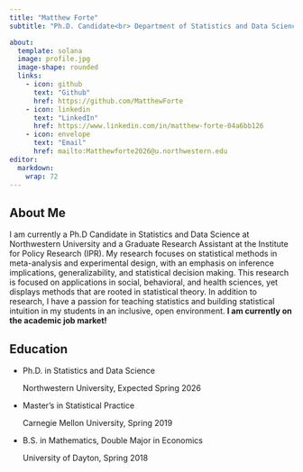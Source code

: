 ```yaml
---
title: "Matthew Forte"
subtitle: "Ph.D. Candidate<br> Department of Statistics and Data Science,<br> Northwestern University"

about: 
  template: solana
  image: profile.jpg
  image-shape: rounded
  links: 
    - icon: github
      text: "Github"
      href: https://github.com/MatthewForte
    - icon: linkedin
      text: "LinkedIn"
      href: https://www.linkedin.com/in/matthew-forte-04a6bb126
    - icon: envelope
      text: "Email"
      href: mailto:Matthewforte2026@u.northwestern.edu
editor: 
  markdown: 
    wrap: 72
---
```


## About Me

I am currently a Ph.D Candidate in Statistics and Data Science at Northwestern University and a Graduate Research Assistant at the Institute for Policy Research (IPR). My research focuses on statistical methods in meta-analysis and experimental design, with an emphasis on inference implications, generalizability, and statistical decision making. This research is focused on applications in social, behavioral, and health sciences, yet displays methods that are rooted in statistical theory. In addition to research, I have a passion for teaching statistics and building statistical intuition in my students in an inclusive, open environment. **I am currently on the academic job market!**

## Education

<ul class="ul-edu fa-ul">

<li>

<i class="fa-li fa fa-graduation-cap"></i>

::: description
<p class="course">

Ph.D. in Statistics and Data Science

</p>

<p class="institution">

Northwestern University, Expected Spring 2026

</p>
:::

</li>

<li>

<i class="fa-li fa fa-graduation-cap"></i>

::: description
<p class="course">

Master's in Statistical Practice

</p>

<p class="institution">

Carnegie Mellon University, Spring 2019

</p>
:::

</li>

<li>

<i class="fa-li fa fa-graduation-cap"></i>

::: description
<p class="course">

B.S. in Mathematics, Double Major in Economics

</p>

<p class="institution">

University of Dayton, Spring 2018

</p>
:::

</li>

</ul>
